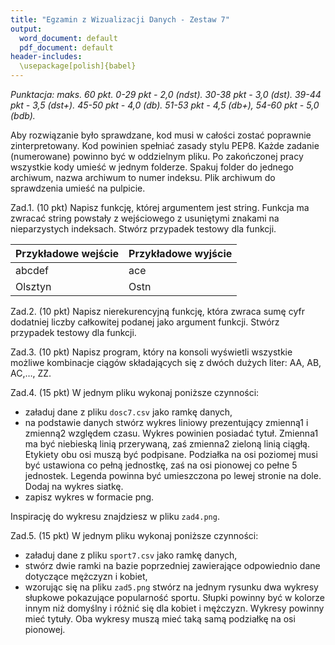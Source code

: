 ```yaml
---
title: "Egzamin z Wizualizacji Danych - Zestaw 7"
output:
  word_document: default
  pdf_document: default
header-includes: 
  \usepackage[polish]{babel}
---
```


*Punktacja: maks. 60 pkt. 0-29 pkt - 2,0 (ndst). 30-38 pkt - 3,0 (dst). 39-44 pkt - 3,5 (dst+). 45-50 pkt - 4,0 (db). 51-53 pkt - 4,5 (db+), 54-60 pkt - 5,0 (bdb).*

Aby rozwiązanie było sprawdzane, kod musi w całości zostać poprawnie zinterpretowany. Kod powinien spełniać zasady stylu PEP8. Każde zadanie (numerowane) powinno być w oddzielnym pliku. Po zakończonej pracy wszystkie kody umieść w jednym folderze. Spakuj folder do jednego archiwum, nazwa archiwum to numer indeksu. Plik archiwum do sprawdzenia umieść na pulpicie.

Zad.1. (10 pkt) Napisz funkcję, której argumentem jest string. Funkcja ma zwracać string powstały z wejściowego z usuniętymi znakami na nieparzystych indeksach. Stwórz przypadek testowy dla funkcji.

| Przykładowe wejście | Przykładowe wyjście |
|---|---| 
| abcdef | ace|
| Olsztyn | Ostn |

Zad.2. (10 pkt) Napisz nierekurencyjną funkcję, która zwraca sumę cyfr dodatniej liczby całkowitej podanej jako argument funkcji. Stwórz przypadek testowy dla funkcji.

Zad.3. (10 pkt) Napisz program, który na konsoli wyświetli wszystkie możliwe kombinacje ciągów składających
się z dwóch dużych liter: AA, AB, AC,..., ZZ.

Zad.4. (15 pkt) W jednym pliku wykonaj poniższe czynności:

* załaduj dane z pliku `dosc7.csv` jako ramkę danych,
* na podstawie danych stwórz wykres liniowy prezentujący zmienną1 i zmienną2 względem czasu. Wykres powinien posiadać tytuł. Zmienna1 ma być niebieską linią przerywaną, zaś zmienna2 zieloną linią ciągłą. Etykiety obu osi muszą być podpisane. Podziałka na osi poziomej musi być ustawiona co pełną jednostkę, zaś na osi pionowej co pełne 5 jednostek. Legenda powinna być umieszczona po lewej stronie na dole. Dodaj na wykres siatkę.
* zapisz wykres w formacie png.

Inspirację do wykresu znajdziesz w pliku `zad4.png`.

Zad.5. (15 pkt) W jednym pliku wykonaj poniższe czynności:

* załaduj dane z pliku `sport7.csv` jako ramkę danych,
* stwórz dwie ramki na bazie poprzedniej zawierające odpowiednio dane dotyczące mężczyzn i kobiet,
* wzorując się na pliku `zad5.png` stwórz na jednym rysunku dwa wykresy słupkowe pokazujące popularność sportu. Słupki powinny być w kolorze innym niż domyślny i różnić się dla kobiet i mężczyzn. Wykresy powinny mieć tytuły. Oba wykresy muszą mieć taką samą podziałkę na osi pionowej.








